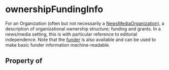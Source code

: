  

# ownershipFundingInfo

For an <Link href="/Organization">Organization</Link> (often but not necessarily a <a class="localLink" href="/NewsMediaOrganization">NewsMediaOrganization</a>), a description of organizational ownership structure; funding and grants. In a news/media setting, this is with particular reference to editorial independence.   Note that the <a class="localLink" href="/funder">funder</a> is also available and can be used to make basic funder information machine-readable.

## Property of



